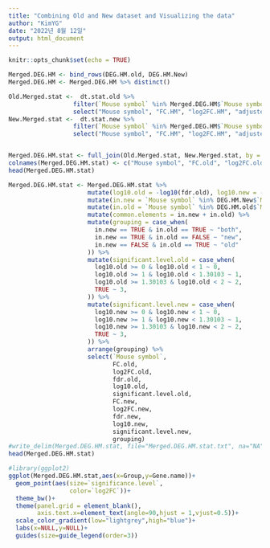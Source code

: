 ```yaml
---
title: "Combining Old and New dataset and Visualizing the data"
author: "KimYG"
date: "2022년 8월 12일"
output: html_document
---
```


```r
knitr::opts_chunk$set(echo = TRUE)
```

```r
Merged.DEG.HM <- bind_rows(DEG.HM.old, DEG.HM.New)
Merged.DEG.HM <- Merged.DEG.HM %>% distinct()

Old.Merged.stat <-  dt.stat.old %>% 
                  filter(`Mouse symbol` %in% Merged.DEG.HM$`Mouse symbol`) %>% 
                  select("Mouse symbol", "FC.HM", "log2FC.HM", "adjusted p-value.HM")
New.Merged.stat <-  dt.stat.new %>% 
                  filter(`Mouse symbol` %in% Merged.DEG.HM$`Mouse symbol`) %>% 
                  select("Mouse symbol", "FC.HM", "log2FC.HM", "adjusted p-value.HM")


Merged.DEG.HM.stat <- full_join(Old.Merged.stat, New.Merged.stat, by = "Mouse symbol", copy = FALSE, suffix = c(".old", ".new"), keep = FALSE, na_matches ="na")
colnames(Merged.DEG.HM.stat) <- c("Mouse symbol", "FC.old", "log2FC.old", "fdr.old", "FC.new", "log2FC.new", "fdr.new")
head(Merged.DEG.HM.stat)
```


```r
Merged.DEG.HM.stat <- Merged.DEG.HM.stat %>% 
                      mutate(log10.old = -log10(fdr.old), log10.new = -log10(fdr.new)) %>% 
                      mutate(in.new = `Mouse symbol` %in% DEG.HM.New$`Mouse symbol`) %>% 
                      mutate(in.old = `Mouse symbol` %in% DEG.HM.old$`Mouse symbol`) %>% 
                      mutate(common.elements = in.new + in.old) %>% 
                      mutate(grouping = case_when(
                        in.new == TRUE & in.old == TRUE ~ "both", 
                        in.new == TRUE & in.old == FALSE ~ "new",
                        in.new == FALSE & in.old == TRUE ~ "old"
                      )) %>%
                      mutate(significant.level.old = case_when(
                        log10.old >= 0 & log10.old < 1 ~ 0, 
                        log10.old >= 1 & log10.old < 1.30103 ~ 1,
                        log10.old >= 1.30103 & log10.old < 2 ~ 2,
                        TRUE ~ 3,
                      )) %>%
                      mutate(significant.level.new = case_when(
                        log10.new >= 0 & log10.new < 1 ~ 0, 
                        log10.new >= 1 & log10.new < 1.30103 ~ 1,
                        log10.new >= 1.30103 & log10.new < 2 ~ 2,
                        TRUE ~ 3,
                      )) %>%
                      arrange(grouping) %>% 
                      select(`Mouse symbol`, 
                             FC.old, 
                             log2FC.old, 
                             fdr.old, 
                             log10.old, 
                             significant.level.old,
                             FC.new, 
                             log2FC.new, 
                             fdr.new, 
                             log10.new,
                             significant.level.new,
                             grouping)
#write_delim(Merged.DEG.HM.stat, file="Merged.DEG.HM.stat.txt", na="NA")
head(Merged.DEG.HM.stat)
```

```r
#library(ggplot2)
ggplot(Merged.DEG.HM.stat,aes(x=Group,y=Gene.name))+
  geom_point(aes(size=`significance.level`,
                 color=`log2FC`))+
  theme_bw()+
  theme(panel.grid = element_blank(),
        axis.text.x=element_text(angle=90,hjust = 1,vjust=0.5))+
  scale_color_gradient(low="lightgrey",high="blue")+
  labs(x=NULL,y=NULL)+
  guides(size=guide_legend(order=3))
```


